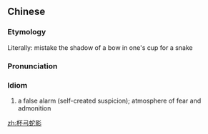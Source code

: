 ==Chinese==
{{zh-forms}}

===Etymology===
Literally: mistake the shadow of a bow in one's cup for a snake

===Pronunciation===
{{zh-pron
|m=bēi gōng shé yǐng
|c=bui1 gung1 se4 jing2
|cat=id
}}

===Idiom===
{{zh-idiom}}

# a false alarm (self-created suspicion); atmosphere of fear and admonition

[[zh:杯弓蛇影]]